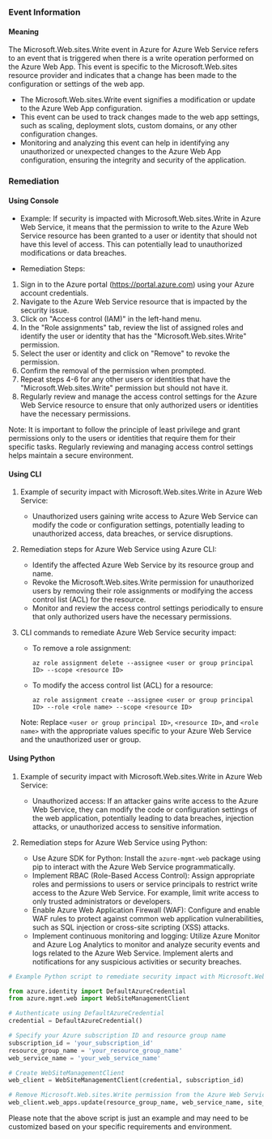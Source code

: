 
### Event Information

#### Meaning

The Microsoft.Web.sites.Write event in Azure for Azure Web Service refers to an event that is triggered when there is a write operation performed on the Azure Web App. This event is specific to the Microsoft.Web.sites resource provider and indicates that a change has been made to the configuration or settings of the web app.

- The Microsoft.Web.sites.Write event signifies a modification or update to the Azure Web App configuration.
- This event can be used to track changes made to the web app settings, such as scaling, deployment slots, custom domains, or any other configuration changes.
- Monitoring and analyzing this event can help in identifying any unauthorized or unexpected changes to the Azure Web App configuration, ensuring the integrity and security of the application.

### Remediation

#### Using Console

- Example: If security is impacted with Microsoft.Web.sites.Write in Azure Web Service, it means that the permission to write to the Azure Web Service resource has been granted to a user or identity that should not have this level of access. This can potentially lead to unauthorized modifications or data breaches.

- Remediation Steps:
1. Sign in to the Azure portal (https://portal.azure.com) using your Azure account credentials.
2. Navigate to the Azure Web Service resource that is impacted by the security issue.
3. Click on "Access control (IAM)" in the left-hand menu.
4. In the "Role assignments" tab, review the list of assigned roles and identify the user or identity that has the "Microsoft.Web.sites.Write" permission.
5. Select the user or identity and click on "Remove" to revoke the permission.
6. Confirm the removal of the permission when prompted.
7. Repeat steps 4-6 for any other users or identities that have the "Microsoft.Web.sites.Write" permission but should not have it.
8. Regularly review and manage the access control settings for the Azure Web Service resource to ensure that only authorized users or identities have the necessary permissions.

Note: It is important to follow the principle of least privilege and grant permissions only to the users or identities that require them for their specific tasks. Regularly reviewing and managing access control settings helps maintain a secure environment.

#### Using CLI

1. Example of security impact with Microsoft.Web.sites.Write in Azure Web Service:
   - Unauthorized users gaining write access to Azure Web Service can modify the code or configuration settings, potentially leading to unauthorized access, data breaches, or service disruptions.

2. Remediation steps for Azure Web Service using Azure CLI:
   - Identify the affected Azure Web Service by its resource group and name.
   - Revoke the Microsoft.Web.sites.Write permission for unauthorized users by removing their role assignments or modifying the access control list (ACL) for the resource.
   - Monitor and review the access control settings periodically to ensure that only authorized users have the necessary permissions.

3. CLI commands to remediate Azure Web Service security impact:
   - To remove a role assignment:
     ```
     az role assignment delete --assignee <user or group principal ID> --scope <resource ID>
     ```

   - To modify the access control list (ACL) for a resource:
     ```
     az role assignment create --assignee <user or group principal ID> --role <role name> --scope <resource ID>
     ```

   Note: Replace `<user or group principal ID>`, `<resource ID>`, and `<role name>` with the appropriate values specific to your Azure Web Service and the unauthorized user or group.

#### Using Python

1. Example of security impact with Microsoft.Web.sites.Write in Azure Web Service:
   - Unauthorized access: If an attacker gains write access to the Azure Web Service, they can modify the code or configuration settings of the web application, potentially leading to data breaches, injection attacks, or unauthorized access to sensitive information.

2. Remediation steps for Azure Web Service using Python:
   - Use Azure SDK for Python: Install the `azure-mgmt-web` package using pip to interact with the Azure Web Service programmatically.
   - Implement RBAC (Role-Based Access Control): Assign appropriate roles and permissions to users or service principals to restrict write access to the Azure Web Service. For example, limit write access to only trusted administrators or developers.
   - Enable Azure Web Application Firewall (WAF): Configure and enable WAF rules to protect against common web application vulnerabilities, such as SQL injection or cross-site scripting (XSS) attacks.
   - Implement continuous monitoring and logging: Utilize Azure Monitor and Azure Log Analytics to monitor and analyze security events and logs related to the Azure Web Service. Implement alerts and notifications for any suspicious activities or security breaches.

```python
# Example Python script to remediate security impact with Microsoft.Web.sites.Write in Azure Web Service

from azure.identity import DefaultAzureCredential
from azure.mgmt.web import WebSiteManagementClient

# Authenticate using DefaultAzureCredential
credential = DefaultAzureCredential()

# Specify your Azure subscription ID and resource group name
subscription_id = 'your_subscription_id'
resource_group_name = 'your_resource_group_name'
web_service_name = 'your_web_service_name'

# Create WebSiteManagementClient
web_client = WebSiteManagementClient(credential, subscription_id)

# Remove Microsoft.Web.sites.Write permission from the Azure Web Service
web_client.web_apps.update(resource_group_name, web_service_name, site_config=None)
```

Please note that the above script is just an example and may need to be customized based on your specific requirements and environment.

